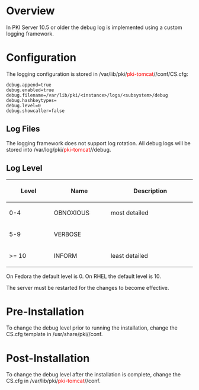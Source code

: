 = Overview =

In PKI Server 10.5 or older the debug log is implemented using a custom logging framework.

= Configuration =

The logging configuration is stored in /var/lib/pki/<font color="red">pki-tomcat</font>/<subsystem>/conf/CS.cfg:

<pre>
debug.append=true
debug.enabled=true
debug.filename=/var/lib/pki/<instance>/logs/<subsystem>/debug
debug.hashkeytypes=
debug.level=0
debug.showcaller=false
</pre>

== Log Files ==

The logging framework does not support log rotation.
All debug logs will be stored into /var/log/pki/<font color="red">pki-tomcat</font>/<subsystem>/debug.

== Log Level ==

{| border="1" style="border-collapse: collapse;"
! width="200" | Level
! width="200" | Name
! width="400" | Description
|-
| 0-4
| OBNOXIOUS
| most detailed
|-
| 5-9
| VERBOSE
|
|-
| >= 10
| INFORM
| least detailed
|}

On Fedora the default level is 0. On RHEL the default level is 10.

The server must be restarted for the changes to become effective.

= Pre-Installation =

To change the debug level prior to running the installation, change the CS.cfg template in /usr/share/pki/<subsystem>/conf.

= Post-Installation =

To change the debug level after the installation is complete, change the CS.cfg in /var/lib/pki/<font color="red">pki-tomcat</font>/<subsystem>/conf.